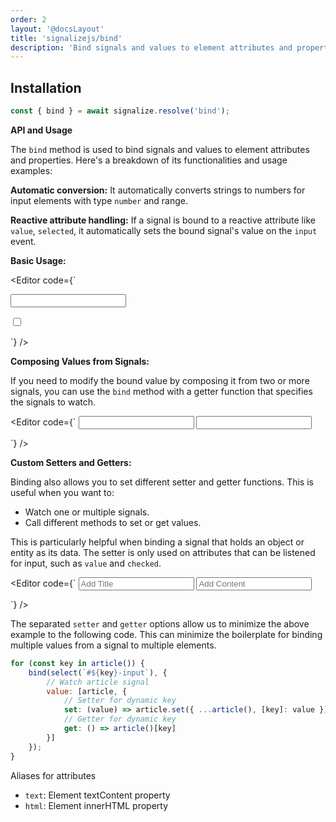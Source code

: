 ```yaml
---
order: 2
layout: '@docsLayout'
title: 'signalizejs/bind'
description: 'Bind signals and values to element attributes and properties.'
---
```



## Installation

<ImportMapDependencies module="bind" />

```js
const { bind } = await signalize.resolve('bind');
```

**API and Usage**

The `bind` method is used to bind signals and values to element attributes and properties. Here's a breakdown of its functionalities and usage examples:

**Automatic conversion:** It automatically converts strings to numbers for input elements with type `number` and range.

**Reactive attribute handling:** If a signal is bound to a reactive attribute like `value`, `selected`, it automatically sets the bound signal's value on the `input` event.

**Basic Usage:**

<Editor code={`
<p>
    <input id="text-input">
    <span id="text-output"></span>
</p>

<p>
    <label>
        <input type="checkbox" id="checked-input">
        <span id="checked-output"></span>
    </label>
</p>

<div id="output"></div>

<script type="importmap">${createImportMapJson(['signal', 'bind'])}</script>

<script type="module">

const { resolve } = new Signalize();
const { signal, bind } = await resolve('signal', 'bind');

const firstName = signal('');
const lastName = signal('');

const value = signal('');
bind(document.querySelector('#text-input'), { value });
bind(document.querySelector('#text-output'), { text: value });

const checked = signal(false);
bind(document.querySelector('#checked-input'), { checked });
bind(document.querySelector('#checked-output'), { text: checked });
</script>
`} />

**Composing Values from Signals:**

If you need to modify the bound value by composing it from two or more signals, you can use the `bind` method with a getter function that specifies the signals to watch.

<Editor code={`
<input id="firstName">
<input id="lastName">

<div id="output"></div>

<script type="importmap">${createImportMapJson(['signal', 'bind'])}</script>

<script type="module">

const { resolve } = new Signalize();
const { signal, bind } = await resolve('signal', 'bind');

const firstName = signal('');
const lastName = signal('');

bind(document.querySelector('#firstName'), { value: firstName });
bind(document.querySelector('#lastName'), { value: lastName });
bind(document.querySelector('#output'), {
    html: [
        firstName,
        lastName,
        () => \`First name: \<span class="math-inline">\${firstName\(\)\}<br\>Last name\: \\</span>\${lastName()}\`
    ],
    style: [
        firstName,
        lastName,
        () => \`color:\${firstName().length > lastName().length ? 'red' : 'blue'}\`
    ]
});
</script>
`} />

**Custom Setters and Getters:**

Binding also allows you to set different setter and getter functions. This is useful when you want to:

- Watch one or multiple signals.
- Call different methods to set or get values.

This is particularly helpful when binding a signal that holds an object or entity as its data. The setter is only used on attributes that can be listened for input, such as `value` and `checked`.

<Editor code={`
<input id="title-input" placeholder="Add Title">
<input id="content-input" placeholder="Add Content">

<div id="output"></div>

<script type="importmap">${createImportMapJson(['signal', 'bind'])}</script>

<script type="module">

    const { resolve } = new Signalize();
    const { signal, bind } = await resolve('signal', 'bind');

// 1. Create article signal
const article = signal({
    title: 'Hello World!',
    content: 'Lorem Ipsum'
});

// 2. Bind article signal to title input
bind(document.querySelector('#title-input'), {
	// 2.1 Watch article signal
	value: [article, {
		// 2.2 Setter for title proerty
		set: (title) => article({ ...article(), title }),
		// 2.3 Getter for title property
		get: () => article().title
	}]
});

// 3. Bind article signal to content input
bind(document.querySelector('#content-input'), {
	// 3.1 Watch article signal
	value: [article, {
		// 3.2 Setter for content property
		set: (content) => article({ ...article(), content }),
		// 3.3 Getter for content property
		get: () => article().content
	}]
})

// 4. Bind output
bind(document.querySelector('#output'), {
	html: [
		article,
		() => \`Title: \${article().title}\<br>Description: \${article().content}\`
	]
})
</script>
`} />

The separated `setter` and `getter` options allow us to minimize the above example to the following code.
This can minimize the boilerplate for binding multiple values from a signal to multiple elements.

```js
for (const key in article()) {
	bind(select(`#${key}-input`), {
		// Watch article signal
		value: [article, {
			// Setter for dynamic key
			set: (value) => article.set({ ...article(), [key]: value }),
			// Getter for dynamic key
			get: () => article()[key]
		}]
	});
}
```

Aliases for attributes
- `text`: Element textContent property
- `html`: Element innerHTML property
